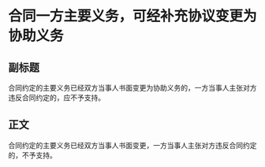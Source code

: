 # 合同一方主要义务，可经补充协议变更为协助义务
## 副标题
合同约定的主要义务已经双方当事人书面变更为协助义务的，一方当事人主张对方违反合同约定的，应不予支持。
## 正文
合同约定的主要义务已经双方当事人书面变更，一方当事人主张对方违反合同约定的，不予支持。